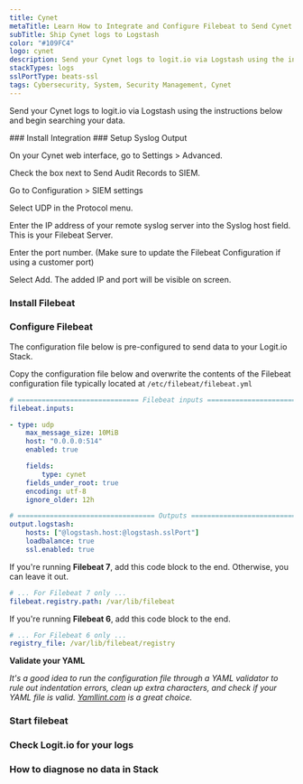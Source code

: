 ```yaml
---
title: Cynet
metaTitle: Learn How to Integrate and Configure Filebeat to Send Cynet Logs
subTitle: Ship Cynet logs to Logstash
color: "#109FC4"
logo: cynet
description: Send your Cynet logs to logit.io via Logstash using the instructions below and begin searching your data
stackTypes: logs
sslPortType: beats-ssl
tags: Cybersecurity, System, Security Management, Cynet
---
```


Send your Cynet logs to logit.io via Logstash using the instructions below and begin searching your data.

<Steps>
  ### Install Integration
  <InstallIntegration/>
  ### Setup Syslog Output

  On your Cynet web interface, go to Settings > Advanced.

  Check the box next to Send Audit Records to SIEM.

  Go to Configuration > SIEM settings

  Select UDP in the Protocol menu.

  Enter the IP address of your remote syslog server into the Syslog host field. This is your Filebeat Server.

  Enter the port number. (Make sure to update the Filebeat Configuration if  using a customer port)

  Select Add. The added IP and port will be visible on screen.

  ### Install Filebeat

  <InstallFilebeat />

  ### Configure Filebeat

  The configuration file below is pre-configured to send data to your Logit.io Stack.
          
  Copy the configuration file below and overwrite the contents of the Filebeat configuration file typically located at `/etc/filebeat/filebeat.yml`

  ```yml copy
  # ============================== Filebeat inputs ===============================
  filebeat.inputs:

  - type: udp
      max_message_size: 10MiB
      host: "0.0.0.0:514"
      enabled: true

      fields:
          type: cynet
      fields_under_root: true
      encoding: utf-8
      ignore_older: 12h

  # ================================== Outputs ===================================
  output.logstash:
      hosts: ["@logstash.host:@logstash.sslPort"]
      loadbalance: true
      ssl.enabled: true

  ```

  If you're running __Filebeat 7__, add this code block to the end. Otherwise, you can leave it out.

  ```yml copy
  # ... For Filebeat 7 only ...
  filebeat.registry.path: /var/lib/filebeat
  ```

  If you're running __Filebeat 6__, add this code block to the end.

  ```yml copy
  # ... For Filebeat 6 only ...
  registry_file: /var/lib/filebeat/registry
  ```

  __Validate your YAML__

  _It's a good idea to run the configuration file through a YAML validator to rule out indentation errors, 
  clean up extra characters, and check if your YAML file is valid. [Yamllint.com](https://yamllint.com) is a great choice._

  ### Start filebeat

  <StartFilebeat />

  ### Check Logit.io for your logs
  <LaunchStack utmMedium="logs" utmCampaign="cisco" source="cisco" />

  ### How to diagnose no data in Stack

  <DiagnoseNoData />
</Steps>